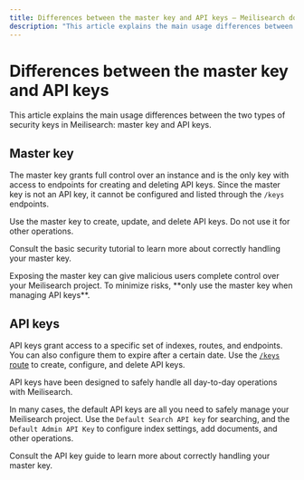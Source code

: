 ```yaml
---
title: Differences between the master key and API keys — Meilisearch documentation
description: "This article explains the main usage differences between the two types of security keys in Meilisearch: master key and API keys."
---
```


# Differences between the master key and API keys

This article explains the main usage differences between the two types of security keys in Meilisearch: master key and API keys.

## Master key

The master key grants full control over an instance and is the only key with access to endpoints for creating and deleting API keys. Since the master key is not an API key, it cannot be configured and listed through the `/keys` endpoints.

Use the master key to create, update, and delete API keys. Do not use it for other operations.

Consult the basic security tutorial to learn more about correctly handling your master key.

<Capsule intent="danger">
Exposing the master key can give malicious users complete control over your Meilisearch project. To minimize risks, **only use the master key when managing API keys**.
</Capsule>

## API keys

API keys grant access to a specific set of indexes, routes, and endpoints. You can also configure them to expire after a certain date. Use the [`/keys` route](/reference/api/keys) to create, configure, and delete API keys. 

API keys have been designed to safely handle all day-to-day operations with Meilisearch. 

In many cases, the default API keys are all you need to safely manage your Meilisearch project. Use the `Default Search API key` for searching, and the `Default Admin API Key` to configure index settings, add documents, and other operations.

Consult the API key guide to learn more about correctly handling your master key.
